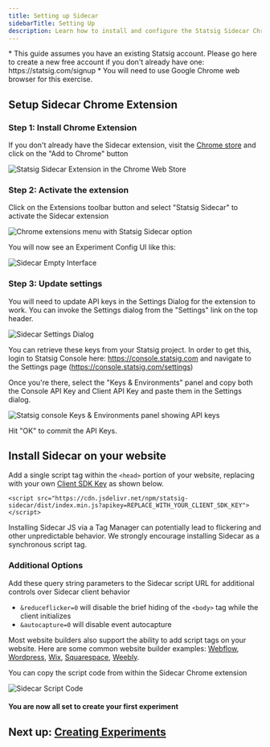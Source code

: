 ```yaml
---
title: Setting up Sidecar
sidebarTitle: Setting Up
description: Learn how to install and configure the Statsig Sidecar Chrome extension and integrate it with your website.
---
```


<Info>
* This guide assumes you have an existing Statsig account.  Please go here to create a new free account if you don't already have one: https://statsig.com/signup
* You will need to use Google Chrome web browser for this exercise.
</Info>

## Setup Sidecar Chrome Extension

### Step 1: Install Chrome Extension

If you don't already have the Sidecar extension, visit the [Chrome store](https://chromewebstore.google.com/detail/statsig-sidecar/blkgemeefnlkmicphlkodgdkhceibgcb) and click on the "Add to Chrome" button

<Frame>
  <img src="https://github.com/statsig-io/docs/assets/74584483/0fc7cf69-3668-4f1b-bdaf-c75a25ca96af" alt="Statsig Sidecar Extension in the Chrome Web Store" />
</Frame>

### Step 2: Activate the extension

Click on the Extensions toolbar button and select "Statsig Sidecar" to activate the Sidecar extension

<Frame>
  <img src="https://github.com/statsig-io/.github/assets/74588208/e069d1f2-c437-4398-a381-681b76663178" alt="Chrome extensions menu with Statsig Sidecar option" />
</Frame>

You will now see an Experiment Config UI like this:

<Frame>
  <img src="/images/sidecarempty.png" alt="Sidecar Empty Interface" />
</Frame>

### Step 3: Update settings

You will need to update API keys in the Settings Dialog for the extension to work.  You can invoke the Settings dialog from the "Settings" link on the top header.

<Frame>
  <img src="/images/sidecarsettings.png" alt="Sidecar Settings Dialog" />
</Frame>

You can retrieve these keys from your Statsig project.  In order to get this, login to Statsig Console here: https://console.statsig.com and navigate to the Settings page (https://console.statsig.com/settings)

Once you're there, select the "Keys & Environments" panel and copy both the Console API Key and Client API Key and paste them in the Settings dialog.

<Frame>
  <img src="https://github.com/statsig-io/.github/assets/74588208/754cc245-1821-4f75-a87d-08b536422587" alt="Statsig console Keys & Environments panel showing API keys" />
</Frame>

Hit "OK" to commit the API Keys.  

## Install Sidecar on your website

Add a single script tag within the `<head>` portion of your website, replacing with your own [Client SDK Key](https://docs.statsig.com/sdk-keys/api-keys/) as shown below.

```
<script src="https://cdn.jsdelivr.net/npm/statsig-sidecar/dist/index.min.js?apikey=REPLACE_WITH_YOUR_CLIENT_SDK_KEY"></script>
```

<Info>
Installing Sidecar JS via a Tag Manager can potentially lead to flickering and other unpredictable behavior. We strongly encourage installing Sidecar as a synchronous script tag.
</Info>

### Additional Options
Add these query string parameters to the Sidecar script URL for additional controls over Sidecar client behavior
- `&reduceflicker=0` will disable the brief hiding of the `<body>` tag while the client initializes
- `&autocapture=0` will disable event autocapture

Most website builders also support the ability to add script tags on your website.  Here are some common website builder examples:
[Webflow](https://university.webflow.com/lesson/custom-code-in-the-head-and-body-tags?topics=site-settings), [Wordpress](https://wordpress.com/go/website-building/how-to-properly-add-javascript-to-wordpress-3-top-methods/), [Wix](https://support.wix.com/en/article/embedding-custom-code-on-your-site), [Squarespace](https://support.squarespace.com/hc/en-us/articles/205815928-Adding-custom-code-to-your-site), [Weebly](https://weeblytutorials.com/embed-javascript-weebly).

You can copy the script code from within the Sidecar Chrome extension 
<Frame>
  <img src="/images/sidecargetscript.png" alt="Sidecar Script Code" />
</Frame>

#### You are now all set to create your first experiment 

## Next up: [Creating Experiments](/guides/sidecar-experiments/creating-experiments)

